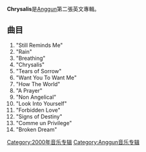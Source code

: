 {{Infobox Album 
| Name        = Chrysalis
| Type        = 專輯
| Artist      = [[Anggun|Anggun]]
| Released    = 2000
| Recorded    = 2000
| Genre       = [[流行|流行]]
| Cover       = 200px-Chrysalis album.jpg
| Producer    = Erick Benzi
| Reviews     = 
| Last album  = [[Dèsirs_Contraires|Dèsirs Contraires]] (2000)
| This album  = Chrysalis (2000)
| Next album  = [[Open_Hearts|Open Hearts]] (2002)
}}'''Chrysalis'''是[[Anggun|Anggun]]第二張英文專輯。
== 曲目 ==
#"Still Reminds Me" 
#"Rain" 
#"Breathing" 
#"Chrysalis" 
#"Tears of Sorrow" 
#"Want You To Want Me" 
#"How The World" 
#"A Prayer" 
#"Non Angelical" 
#"Look Into Yourself" 
#"Forbidden Love" 
#"Signs of Destiny" 
#"Comme un Privilege" 
#"Broken Dream"

[[Category:2000年音乐专辑|Category:2000年音乐专辑]]
[[Category:Anggun音乐专辑|Category:Anggun音乐专辑]]